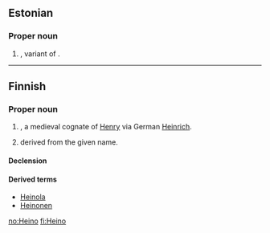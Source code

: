 ==Estonian==

===Proper noun===
{{infl|et|proper noun}}

# {{given name|male|lang=et}}, variant of {{term|Hendrik||[[Henry]]|lang=et}}.

----

==Finnish==

===Proper noun===
{{fi-noun|Heino|type=valo|proper=true}}

# {{given name|male|lang=fi}}, a medieval cognate of [[Henry]] via German [[Heinrich]].
# {{surname|lang=fi|dot=}} derived from the given name.

====Declension====
{{fi-decl-valo|Hein}}

====Derived terms====
* [[Heinola]]
* [[Heinonen]]

[[no:Heino]]
[[fi:Heino]]